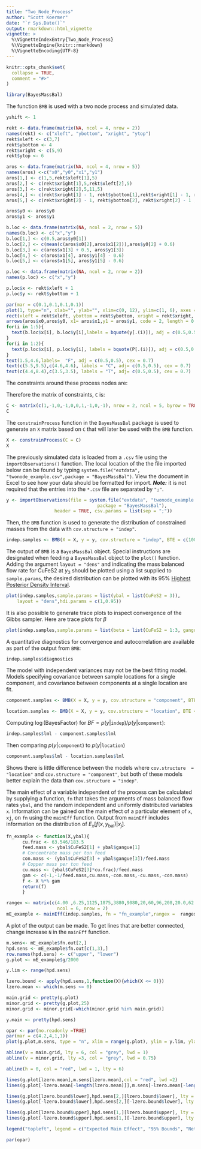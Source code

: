 ```yaml
---
title: "Two_Node_Process"
author: "Scott Koermer"
date: "`r Sys.Date()`"
output: rmarkdown::html_vignette
vignette: >
  %\VignetteIndexEntry{Two_Node_Process}
  %\VignetteEngine{knitr::rmarkdown}
  %\VignetteEncoding{UTF-8}
---
```


```r
knitr::opts_chunk$set(
  collapse = TRUE,
  comment = "#>"
)
```

```r
library(BayesMassBal)
```

The function `BMB` is used with a two node process and simulated data.

```r

yshift <- 1

rekt <- data.frame(matrix(NA, ncol = 4, nrow = 2))
names(rekt) <- c("xleft", "ybottom", "xright", "ytop")
rekt$xleft <- c(3,7)
rekt$ybottom <- 4
rekt$xright <- c(5,9)
rekt$ytop <- 6

aros <- data.frame(matrix(NA, ncol = 4, nrow = 5))
names(aros) <-c("x0","y0","x1","y1")
aros[1,] <- c(1,5,rekt$xleft[1],5)
aros[2,] <- c(rekt$xright[1],5,rekt$xleft[2],5)
aros[3,] <- c(rekt$xright[2],5,11,5)
aros[4,] <- c(rekt$xright[1] - 1, rekt$ybottom[1],rekt$xright[1] - 1, rekt$ybottom[1] - 2)
aros[5,] <- c(rekt$xright[2] - 1, rekt$ybottom[2], rekt$xright[2] - 1 , rekt$ybottom[2] - 2)

aros$y0 <- aros$y0
aros$y1 <- aros$y1

b.loc <- data.frame(matrix(NA, ncol = 2, nrow = 5))
names(b.loc) <- c("x","y")
b.loc[1,] <- c(0.5,aros$y0[1])
b.loc[2,] <- c(mean(c(aros$x0[2],aros$x1[2])),aros$y0[2] + 0.6)
b.loc[3,] <- c(aros$x1[3] + 0.5, aros$y1[3])
b.loc[4,] <- c(aros$x1[4], aros$y1[4] - 0.6)
b.loc[5,] <- c(aros$x1[5], aros$y1[5] - 0.6)

p.loc <- data.frame(matrix(NA, ncol = 2, nrow = 2))
names(p.loc) <- c("x","y")

p.loc$x <- rekt$xleft + 1
p.loc$y <- rekt$ybottom + 1

par(mar = c(0.1,0.1,0.1,0.1))
plot(1, type="n", xlab="", ylab="", xlim=c(0, 12), ylim=c(1, 6), axes = FALSE)
rect(xleft = rekt$xleft, ybottom = rekt$ybottom, xright = rekt$xright, ytop =rekt$ytop, col = "skyblue")
arrows(aros$x0,aros$y0, x1= aros$x1,y1 = aros$y1, code = 2, length = 0.1)
for(i in 1:5){
  text(b.loc$x[i], b.loc$y[i],labels = bquote(y[.(i)]), adj = c(0.5,0.5), cex = 1.2)
}
for(i in 1:2){
  text(p.loc$x[i], p.loc$y[i], labels = bquote(P[.(i)]), adj = c(0.5,0.5), cex = 1.2)
}
text(1.5,4.6,labels=  "F", adj = c(0.5,0.5), cex = 0.7)
text(c(5.5,9.5),c(4.6,4.6), labels = "C", adj= c(0.5,0.5), cex = 0.7)
text(c(4.4,8.4),c(3.5,3.5), labels = "T", adj= c(0.5,0.5), cex = 0.7)
```

The constraints around these process nodes are:

\begin{align}
y_1 &= y_2 +y_4\\
y_2 &= y_3 +y_5
\end{align}

Therefore the matrix of constraints, `C` is:

```r
C <- matrix(c(1,-1,0,-1,0,0,1,-1,0,-1), nrow = 2, ncol = 5, byrow = TRUE)
C
```

The `constrainProcess` function in the `BayesMassBal` package is used to generate an `X` matrix based on `C` that will later be used with the `BMB` function.

```r
X <- constrainProcess(C = C)
X
```

The previously simulated data is loaded from a `.csv` file using the `importObservations()` function.  The local location of the the file imported below can be found by typing `system.file("extdata", "twonode_example.csv",package = "BayesMassBal")`.  View the document in Excel to see how your data should be formatted for import.  ***Note:*** it is not required that the entries into the `*.csv` file are separated by `";"`.

```r
y <- importObservations(file = system.file("extdata", "twonode_example.csv",
                                  package = "BayesMassBal"),
                  header = TRUE, csv.params = list(sep = ";"))
```


Then, the `BMB` function is used to generate the distribution of constrained masses from the data with `cov.structure = "indep"`.

```r
indep.samples <- BMB(X = X, y = y, cov.structure = "indep", BTE = c(100,3000,1), lml = TRUE, verb = 0)
```

The output of `BMB` is a `BayesMassBal` object.  Special instructions are designated when feeding a `BayesMassBal` object to the `plot()` function.  Adding the argument `layout = "dens"` and indicating the mass balanced flow rate for CuFeS2 at $y_3$ should be plotted using a list supplied to `sample.params`, the desired distribution can be plotted with its 95% [Highest Posterior Density Interval](https://en.wikipedia.org/wiki/Credible_interval).

```r

plot(indep.samples,sample.params = list(ybal = list(CuFeS2 = 3)),
    layout = "dens",hdi.params = c(1,0.95))
```

It is also possible to generate trace plots to inspect convergence of the Gibbs sampler.  Here are trace plots for $\beta$

```r
plot(indep.samples,sample.params = list(beta = list(CuFeS2 = 1:3, gangue = 1:3)),layout = "trace",hdi.params = c(1,0.95))
```

A quantitative diagnostics for convergence and autocorrelation are available as part of the output from `BMB`:

```r
indep.samples$diagnostics
```

The model with independent variances may not be the best fitting model. Models specifying covariance between sample locations for a single component, and covariance between components at a single location are fit.

```r
component.samples <- BMB(X = X, y = y, cov.structure = "component", BTE = c(100,3000,1), lml = TRUE, verb = 0)

```
```r
location.samples <- BMB(X = X, y = y, cov.structure = "location", BTE = c(100,3000,1), lml = TRUE, verb = 0)
```

Computing $\log(\mathrm{Bayes Factor})$  for  $BF = p(y|\texttt{indep})/p(y|\texttt{component})$:

```r
indep.samples$lml - component.samples$lml
```

Then comparing $p(y|\texttt{component})$ to $p(y|\texttt{location})$

```r
component.samples$lml - location.samples$lml
```

Shows there is little difference between the models where `cov.structure  = "location"` and `cov.structure = "component"`, but both of these models better explain the data than `cov.structure = "indep"`.

The main effect of a variable independent of the process can be calculated by supplying a function, `fn` that takes the arguments of mass balanced flow rates `ybal`, and the random independent and uniformly distributed variables `x`. Information can be gained on the main effect of a particular element of `x`, `xj`, on `fn` using the `mainEff` function.  Output from `mainEff` includes information on the distribution of $E_x\lbrack f(x,y_{\mathrm{bal}})|x_j \rbrack$.

```r
fn_example <- function(X,ybal){
      cu.frac <- 63.546/183.5
      feed.mass <- ybal$CuFeS2[1] + ybal$gangue[1]
      # Concentrate mass per ton feed
      con.mass <- (ybal$CuFeS2[3] + ybal$gangue[3])/feed.mass
      # Copper mass per ton feed
      cu.mass <- (ybal$CuFeS2[3]*cu.frac)/feed.mass
      gam <- c(-1,-1/feed.mass,cu.mass,-con.mass,-cu.mass,-con.mass)
      f <- X %*% gam
      return(f)
      }

rangex <- matrix(c(4.00 ,6.25,1125,1875,3880,9080,20,60,96,208,20.0,62.5),
                   ncol = 6, nrow = 2)
mE_example <- mainEff(indep.samples, fn = "fn_example",rangex =  rangex,xj = 3, N = 25, res = 25)
```


A plot of the output can be made.  To get lines that are better connected, change increase `N` in the `mainEff` function.

```r
m.sens<- mE_example$fn.out[2,]
hpd.sens <- mE_example$fn.out[c(1,3),]
row.names(hpd.sens) <- c("upper", "lower")
g.plot <- mE_example$g/2000

y.lim <- range(hpd.sens)

lzero.bound <- apply(hpd.sens,1,function(X){which(X <= 0)})
lzero.mean <- which(m.sens <= 0)

main.grid <- pretty(g.plot)
minor.grid <- pretty(g.plot,25)
minor.grid <- minor.grid[-which(minor.grid %in% main.grid)]

y.main <- pretty(hpd.sens)

opar <- par(no.readonly =TRUE) 
par(mar = c(4.2,4,1,1))
plot(g.plot,m.sens, type = "n", xlim = range(g.plot), ylim = y.lim, ylab = "Net Revenue ($/ton Feed)", xlab=  "Cu Price ($/lb)")

abline(v = main.grid, lty = 6, col = "grey", lwd = 1)
abline(v = minor.grid, lty =3, col = "grey", lwd = 0.75)

abline(h = 0, col = "red", lwd = 1, lty = 6)

lines(g.plot[lzero.mean],m.sens[lzero.mean],col = "red", lwd =2)
lines(g.plot[-lzero.mean[-length(lzero.mean)]],m.sens[-lzero.mean[-length(lzero.mean)]],col = "darkgreen", lwd =2)

lines(g.plot[lzero.bound$lower],hpd.sens[2,][lzero.bound$lower], lty = 5, lwd = 2, col = "red")
lines(g.plot[-lzero.bound$lower],hpd.sens[2,][-lzero.bound$lower], lty = 5, lwd = 2, col = "darkgreen")

lines(g.plot[lzero.bound$upper],hpd.sens[1,][lzero.bound$upper], lty = 5, lwd = 2, col = "red")
lines(g.plot[-lzero.bound$upper],hpd.sens[1,][-lzero.bound$upper], lty = 5, lwd = 2, col= "darkgreen")

legend("topleft", legend = c("Expected Main Effect", "95% Bounds", "Net Revenue < $0", "Net Revenue > $0"), col = c("black","black","red", "darkgreen"), lty = c(1,6,1,1), lwd = c(2,2,2,2), bg = "white")

par(opar)
```

